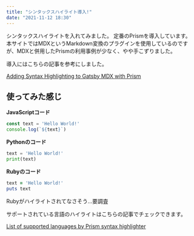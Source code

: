 ```yaml
---
title: "シンタックスハイライト導入!"
date: "2021-11-12 18:30"
---
```


シンタックスハイライトを入れてみました。
定番のPrismを導入しています。
本サイトではMDXというMarkdown変換のプラグインを使用しているのですが、MDXと併用したPrismの利用事例が少なく、やや手こずりました。

導入にはこちらの記事を参考にしました。

[Adding Syntax Highlighting to Gatsby MDX with Prism](https://codetrain.io/adding-prism-syntax-highlighting-to-gatsby-mdx)

## 使ってみた感じ

**JavaScriptコード**

```javascript
const text = 'Hello World!'
console.log(`${text}`)
```

**Pythonのコード**

```python
text = 'Hello World!'
print(text)
```

**Rubyのコード**

```ruby
text = 'Hello World!'
puts text
```

Rubyがハイライトされてなさそう...要調査

サポートされている言語のハイライトはこちらの記事でチェックできます。

[List of supported languages by Prism syntax highlighter](https://lucidar.me/en/web-dev/list-of-supported-languages-by-prism/)